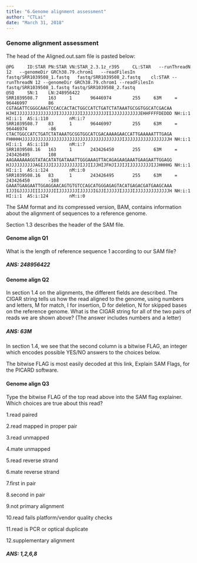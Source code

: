```yaml
---
title: "6.Genome alignment assessment"
author: "CTLai"
date: "March 31, 2018"
---
```


### Genome alignment assessment

The head of the Aligned.out.sam file is pasted below:

    @PG     ID:STAR PN:STAR VN:STAR_2.3.1z_r395     CL:STAR   --runThreadN 12   --genomeDir GRCh38.79.chrom1   --readFilesIn fastq/SRR1039508_1.fastq   fastq/SRR1039508_2.fastq    cl:STAR --runThreadN 12 --genomeDir GRCh38.79.chrom1 --readFilesIn fastq/SRR1039508_1.fastq fastq/SRR1039508_2.fastq
    @SQ     SN:1    LN:248956422
    SRR1039508.7    163     1       96446974        255     63M     =       96446997        86      CGTAGATTCGGGCAAGTCCACCACTACTGGCCATCTGATCTATAAATGCGGTGGCATCGACAA HJHIJJJJJJJJJJJJJJJIJJJJJJJJIJJJJJJJJJIIJJJJJJJJJJJEHHFFFFDEDDD NH:i:1  HI:i:1  AS:i:110        nM:i:7
    SRR1039508.7    83      1       96446997        255     63M     =       96446974        -86     CTACTGGCCATCTGATCTATAAATGCGGTGGCATCGACAAAAGAACCATTGAAAAATTTGAGA FHHHHHJJJJJJJJJJJJJJJJJJJJJJJJJJJJJJJJJJJJJJIJJJJJJJJJJJJJJJJJH NH:i:1  HI:i:1  AS:i:110        nM:i:7
    SRR1039508.16   163     1       243426450       255     63M     =       243426495       108     AAGAAAAAAGGTATACATATGATAAATTGGGAAAGTTACAGAGAAGAAATGAAGAATTGGAGG HJJJJJJJJJJAGIJJJIJJJJJJJJJJIJJIIJJHIJFHJIJJIJIJJJJJJJJIJJHHHHG NH:i:1  HI:i:1  AS:i:124        nM:i:0
    SRR1039508.16   83      1       243426495       255     63M     =       243426450       -108    GAAATGAAGAATTGGAGGAACAGTGTGTCCAGCATGGGAGAGTACATGAGACGATGAAGCAAA IJJIGJJJJJIIIJJJJJIIJJJJJJJIJJJJJIGJJIJJJJJIJJJJIJJJJJJJJJJJJJH NH:i:1  HI:i:1  AS:i:124        nM:i:0
    

The SAM format and its compressed version, BAM, contains information about the alignment of sequences to a reference genome.

Section 1.3 describes the header of the SAM file.

#### Genome align Q1

What is the length of reference sequence 1 according to our SAM file?

##### ANS: 248956422

#### Genome align Q2

In section 1.4 on the alignments, the different fields are described. The CIGAR string tells us how the read aligned to the genome, using numbers and letters, M for match, I for insertion, D for deletion, N for skipped bases on the reference genome.
What is the CIGAR string for all of the two pairs of reads we are shown above? (The answer includes numbers and a letter)

##### ANS: 63M

In section 1.4, we see that the second column is a bitwise FLAG, an integer which encodes possible YES/NO answers to the choices below.

The bitwise FLAG is most easily decoded at this link, Explain SAM Flags, for the PICARD software.

#### Genome align Q3 

Type the bitwise FLAG of the top read above into the SAM flag explainer. Which choices are true about this read?

1.read paired

2.read mapped in proper pair

3.read unmapped

4.mate unmapped

5.read reverse strand

6.mate reverse strand

7.first in pair

8.second in pair

9.not primary alignment

10.read fails platform/vendor quality checks

11.read is PCR or optical duplicate

12.supplementary alignment

##### ANS: 1,2,6,8

